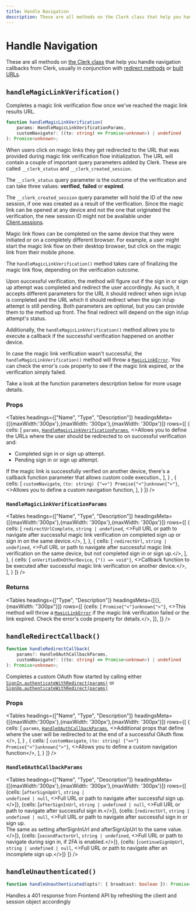 ```yaml
---
title: Handle Navigation
description: These are all methods on the Clerk class that help you handle navigation callbacks from Clerk, usually in conjunction with redirect methods or built urls.
---
```



# Handle Navigation

These are all methods on [the Clerk class](/docs/references/javascript/clerk/clerk) that help you handle navigation callbacks from Clerk, usually in conjunction with [redirect methods](/docs/references/javascript/clerk/redirect-methods) or [built URLs](/docs/references/javascript/clerk/build-urls).

## `handleMagicLinkVerification()`

Completes a magic link verification flow once we've reached the magic link results URL.

```typescript
function handleMagicLinkVerification(
    params: HandleMagicLinkVerificationParams,
    customNavigate?: ((to: string) => Promise<unknown>) | undefined
): Promise<unknown>;
```

When users click on magic links they get redirected to the URL that was provided during magic link verification flow initialization. The URL will contain a couple of important query parameters added by Clerk. These are called `__clerk_status` and `__clerk_created_session`.

The `__clerk_status` query parameter is the outcome of the verification and can take three values: **verified**, **failed** or **expired**.

The `__clerk_created_session` query parameter will hold the ID of the new session, if one was created as a result of the verification. Since the magic link can be opened at any device and not the one that originated the verification, the new session ID might not be available under [Client.sessions](/docs/references/javascript/client#properties).

Magic link flows can be completed on the same device that they were initiated or on a completely different browser. For example, a user might start the magic link flow on their desktop browser, but click on the magic link from their mobile phone.

The `handleMagicLinkVerification()` method takes care of finalizing the magic link flow, depending on the verification outcome.

Upon successful verification, the method will figure out if the sign in or sign up attempt was completed and redirect the user accordingly. As such, it accepts different parameters for the URL it should redirect when sign in/up is completed and the URL which it should redirect when the sign in/up attempt is still pending. Both parameters are optional, but you can provide them to the method up front. The final redirect will depend on the sign in/up attempt's status.

Additionally, the `handleMagicLinkVerification()` method allows you to execute a callback if the successful verification happened on another device.

In case the magic link verification wasn't successful, the `handleMagicLinkVerification()` method will throw a [`MagicLinkError`](/docs/authentication/custom-flows/magic-links). You can check the error's `code` property to see if the magic link expired, or the verification simply failed.

Take a look at the function parameters description below for more usage details.

### Props


<Tables
  headings={["Name", "Type", "Description"]}
  headingsMeta={[{maxWidth:'300px'},{maxWidth: '300px'},{maxWidth: '300px'}]}
  rows={[
  {
  cells: [
  <code>params</code>,
  <code><a href="#handle-magic-link-verification-params">HandleMagicLinkVerificationParams</a></code>,
  <>Allows you to define the URLs where the user should be redirected to on successful verification and:
  <ul><li>Completed sign in or sign up attempt.</li>
  <li>Pending sign in or sign up attempt.</li>
  </ul>
  If the magic link is successfully verified on another device, there's a callback function parameter that allows custom code execution.</>,
  ],
  }
    ,
    {
    cells: [
    <code>customNavigate</code>,
    <code>(to: string) {"=>"} Promise{"<"}unknown{">"}</code>,
    <>Allows you to define a custom navigation function</>,
    ],
    }
  ]}
/>

### `HandleMagicLinkVerificationParams`

<Tables
  headings={["Name", "Type", "Description"]}
  headingsMeta={[{maxWidth:'300px'},{maxWidth: '300px'},{maxWidth: '300px'}]}
  rows={[
  {
  cells: [
  <code>redirectUrlComplete</code>,
  <code>string | undefined</code>,
  <>Full URL or path to navigate after successful magic link verification on completed sign up or sign in on the same device.</>,
  ],
  },
  {
  cells: [
  <code>redirectUrl</code>,
  <code>string | undefined</code>,
  <>Full URL or path to navigate after successful magic link verification on the same device, but not completed sign in or sign up.</>,
  ],
  },
  {
  cells: [
  <code>onVerifiedOnOtherDevice</code>,
  <code>{"() => void"}</code>,
  <>Callback function to be executed after successful magic link verification on another device.</>,
  ],
  }
  ]}
/>

### Returns


<Tables
  headings={["Type", "Description"]}
  headingsMeta={[{}, {maxWidth: "300px"}]}
  rows={[
  {cells: [
  <code>Promise{"<"}unknown{">"}</code>,
  <>This method will throw a <code><a href="/docs/references/javascript/types/magic-link-error">MagicLinkError</a></code> if the magic link verification failed or the link expired. Check the error's code property for details.</>,
  ]},
  ]}
/>

## `handleRedirectCallback()`

```typescript
function handleRedirectCallback(
    params?: HandleOAuthCallbackParams,
    customNavigate?: ((to: string) => Promise<unknown>) | undefined
): Promise<unknown>;
```

Completes a custom OAuth flow started by calling either [`SignIn.authenticateWithRedirect(params)`](/docs/references/javascript/clerk/sign-in) or [`SignUp.authenticateWithRedirect(params)`](/docs/references/javascript/clerk/sign-up)

### Props

<Tables
  headings={["Name", "Type", "Description"]}
  headingsMeta={[{maxWidth:'300px'},{maxWidth: '300px'},{maxWidth: '300px'}]}
  rows={[
  {
  cells: [
  <code>params</code>,
  <code><a href="#handle-o-auth-callback-params">HandleOAuthCallbackParams</a></code>,
  <>Additional props that define where the user will be redirected to at the end of a successful OAuth flow.</>,
  ],
  }
    ,
    {
    cells: [
    <code>customNavigate</code>,
    <code>(to: string) {"=>"} Promise{"<"}unknown{">"}</code>,
    <>Allows you to define a custom navigation function</>,
    ],
    }
  ]}
/>

### `HandleOAuthCallbackParams`

<Tables
  headings={["Name", "Type", "Description"]}
  headingsMeta={[{maxWidth:'300px'},{maxWidth: '300px'},{maxWidth: '300px'}]}
  rows={[
    {cells: [<code>afterSignUpUrl</code>, <code>string | undefined | null</code>, <>Full URL or path to navigate after successful sign up.</>]},
{cells: [<code>afterSignInUrl</code>, <code>string | undefined | null</code>, <>Full URL or path to navigate after successful sign in.</>]},
{cells: [<code>redirectUrl</code>, <code>string | undefined | null</code>, <>Full URL or path to navigate after successful sign in or sign up.<br/>The same as setting afterSignInUrl and afterSignUpUrl to the same value.</>]},
{cells: [<code>secondFactorUrl</code>, <code>string | undefined</code>, <>Full URL or path to navigate during sign in, if 2FA is enabled.</>]},
{cells: [<code>continueSignUpUrl</code>, <code>string | undefined | null</code>, <>Full URL or path to navigate after an incomplete sign up.</>]}
  ]}
/>

## `handleUnauthenticated()`

```typescript
function handleUnauthenticated(opts?: { broadcast: boolean }): Promise<unknown>;
```

Handles a 401 response from Frontend API by refreshing the client and session object accordingly
